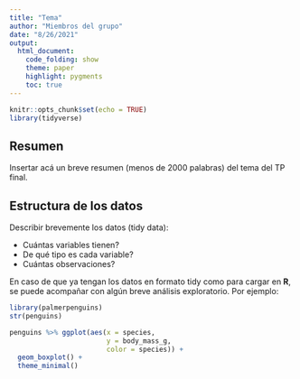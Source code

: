 ```yaml
---
title: "Tema"
author: "Miembros del grupo"
date: "8/26/2021"
output:
  html_document:
    code_folding: show
    theme: paper
    highlight: pygments
    toc: true
---
```


```r
knitr::opts_chunk$set(echo = TRUE)
library(tidyverse)
```

## Resumen

Insertar acá un breve resumen (menos de 2000 palabras) del tema del TP final.

## Estructura de los datos

Describir brevemente los datos (tidy data): 

- Cuántas variables tienen?
- De qué tipo es cada variable?
- Cuántas observaciones?

En caso de que ya tengan los datos en formato tidy como para cargar en **R**, se puede acompañar con algún breve análisis exploratorio. Por ejemplo:

```r
library(palmerpenguins)
str(penguins)
```
```r
penguins %>% ggplot(aes(x = species,
                        y = body_mass_g,
                        color = species)) +
  geom_boxplot() +
  theme_minimal()
  
```
